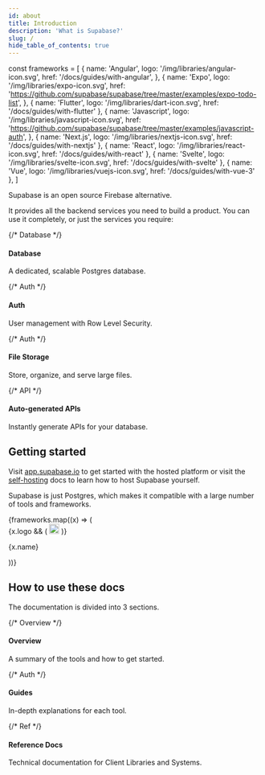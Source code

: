 ```yaml
---
id: about
title: Introduction
description: 'What is Supabase?'
slug: /
hide_table_of_contents: true
---
```


const frameworks = [
  {
    name: 'Angular',
    logo: '/img/libraries/angular-icon.svg',
    href: '/docs/guides/with-angular',
  },
  {
    name: 'Expo',
    logo: '/img/libraries/expo-icon.svg',
    href: 'https://github.com/supabase/supabase/tree/master/examples/expo-todo-list',
  },
  { name: 'Flutter', logo: '/img/libraries/dart-icon.svg', href: '/docs/guides/with-flutter' },
  {
    name: 'Javascript',
    logo: '/img/libraries/javascript-icon.svg',
    href: 'https://github.com/supabase/supabase/tree/master/examples/javascript-auth',
  },
  { name: 'Next.js', logo: '/img/libraries/nextjs-icon.svg', href: '/docs/guides/with-nextjs' },
  { name: 'React', logo: '/img/libraries/react-icon.svg', href: '/docs/guides/with-react' },
  { name: 'Svelte', logo: '/img/libraries/svelte-icon.svg', href: '/docs/guides/with-svelte' },
  { name: 'Vue', logo: '/img/libraries/vuejs-icon.svg', href: '/docs/guides/with-vue-3' },
]

Supabase is an open source Firebase alternative.

It provides all the backend services you need to build a product. You can use it completely, or just the services you require:

<div class="container" style={{ padding: 0 }}>
  <div class="row is-multiline">
    {/* Database */}
    <div class="col col--6">
      <Link class="card" to="/docs/guides/database" style={{ height: '100%' }}>
        <div class="card__body">
          <h4>Database</h4>
          <p>A dedicated, scalable Postgres database.</p>
        </div>
      </Link>
    </div>
    {/* Auth */}
    <div class="col col--6">
      <Link class="card" to="/docs/guides/auth" style={{ height: '100%' }}>
        <div class="card__body">
          <h4>Auth</h4>
          <p>User management with Row Level Security.</p>
        </div>
      </Link>
    </div>
    {/* Auth */}
    <div class="col col--6">
      <Link class="card" to="/docs/guides/storage" style={{ height: '100%' }}>
        <div class="card__body">
          <h4>File Storage</h4>
          <p>Store, organize, and serve large files.</p>
        </div>
      </Link>
    </div>
    {/* API */}
    <div class="col col--6">
      <Link class="card" to="/docs/guides/api" style={{ height: '100%' }}>
        <div class="card__body">
          <h4>Auto-generated APIs</h4>
          <p>Instantly generate APIs for your database.</p>
        </div>
      </Link>
    </div>
  </div>
</div>

## Getting started

Visit [app.supabase.io](https://app.supabase.io) to get started with the hosted platform or visit the [self-hosting](/docs/guides/hosting/overview) docs to learn how to host Supabase yourself.

Supabase is just Postgres, which makes it compatible with a large number of tools and frameworks.

<div class="container" style={{}}>
  <div class="row is-multiline">
    {frameworks.map((x) => (
      <div key={x.name} class="col col--3">
        <Link class="card" to={x.href}>
          <div class="card__body" style={{ display: 'flex', gap: 20, alignItems: 'center' }}>
            {x.logo && (
              <img src={x.logo} alt={x.name} width="20" style={{ display: 'block', maxHeight: 20 }} />
            )}
            <p>{x.name}</p>
          </div>
        </Link>
      </div>
    ))}
  </div>
</div>

## How to use these docs

The documentation is divided into 3 sections.

<div class="container" style={{ padding: 0 }}>
  <div class="row is-multiline">
    {/* Overview */}
    <div class="col col--4">
      <Link class="card" to="/docs/architecture" style={{ height: '100%' }}>
        <div class="card__body">
          <h4>Overview</h4>
          <p>A summary of the tools and how to get started.</p>
        </div>
      </Link>
    </div>
    {/* Auth */}
    <div class="col col--4">
      <Link class="card" to="/docs/guides" style={{ height: '100%' }}>
        <div class="card__body">
          <h4>Guides</h4>
          <p>In-depth explanations for each tool.</p>
        </div>
      </Link>
    </div>
    {/* Ref */}
    <div class="col col--4">
      <Link class="card" to="/docs/reference/javascript/supabase-client" style={{ height: '100%' }}>
        <div class="card__body">
          <h4>Reference Docs</h4>
          <p>Technical documentation for Client Libraries and Systems.</p>
        </div>
      </Link>
    </div>
  </div>
</div>
